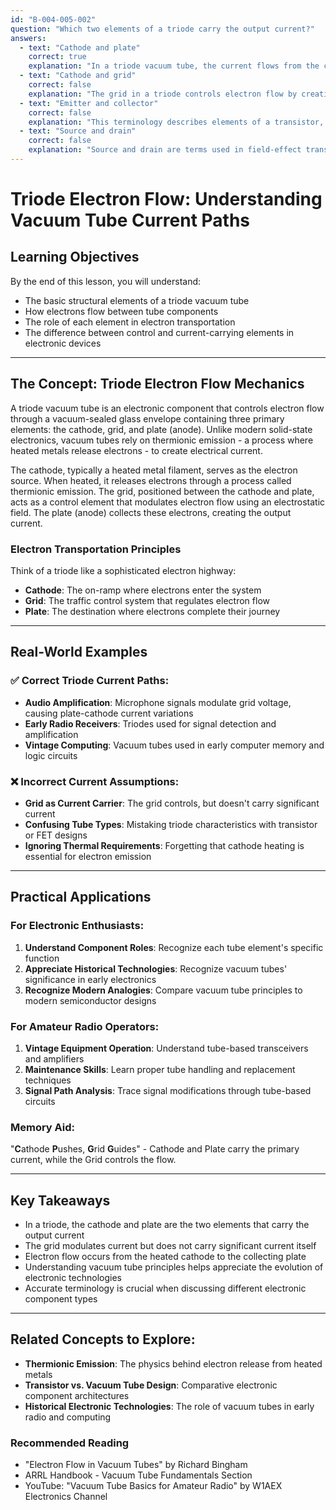 ```yaml
---
id: "B-004-005-002"
question: "Which two elements of a triode carry the output current?"
answers:
  - text: "Cathode and plate"
    correct: true
    explanation: "In a triode vacuum tube, the current flows from the cathode (which emits electrons) to the plate (also called the anode), which collects those electrons. The grid modulates the electron flow between these two elements, but does not carry the primary current. This current path is fundamental to the operation of vacuum tubes and is the basis of their use in electronic amplification and signal processing."
  - text: "Cathode and grid"
    correct: false
    explanation: "The grid in a triode controls electron flow by creating an electrostatic field that influences electron movement, but it does not carry the primary output current. The grid is a control element that modulates current between the cathode and plate, acting more like a valve than a current-carrying conductor."
  - text: "Emitter and collector"
    correct: false
    explanation: "This terminology describes elements of a transistor, not a triode vacuum tube. While transistors do have emitter and collector elements that carry current, this answer is incorrect for describing a triode's current path. Mixing up vacuum tube and transistor terminology demonstrates a lack of understanding of different electronic component architectures."
  - text: "Source and drain"
    correct: false
    explanation: "Source and drain are terms used in field-effect transistors (FETs), another type of electronic semiconductor device. These terms do not apply to triode vacuum tubes, which have a fundamentally different electron flow mechanism involving a heated cathode emitting electrons to a collecting plate."
---
```


# Triode Electron Flow: Understanding Vacuum Tube Current Paths

## Learning Objectives
By the end of this lesson, you will understand:
- The basic structural elements of a triode vacuum tube
- How electrons flow between tube components
- The role of each element in electron transportation
- The difference between control and current-carrying elements in electronic devices

---

## The Concept: Triode Electron Flow Mechanics

A triode vacuum tube is an electronic component that controls electron flow through a vacuum-sealed glass envelope containing three primary elements: the cathode, grid, and plate (anode). Unlike modern solid-state electronics, vacuum tubes rely on thermionic emission - a process where heated metals release electrons - to create electrical current.

The cathode, typically a heated metal filament, serves as the electron source. When heated, it releases electrons through a process called thermionic emission. The grid, positioned between the cathode and plate, acts as a control element that modulates electron flow using an electrostatic field. The plate (anode) collects these electrons, creating the output current.

### Electron Transportation Principles

Think of a triode like a sophisticated electron highway: 
- **Cathode**: The on-ramp where electrons enter the system
- **Grid**: The traffic control system that regulates electron flow
- **Plate**: The destination where electrons complete their journey

---

## Real-World Examples

### ✅ Correct Triode Current Paths:
- **Audio Amplification**: Microphone signals modulate grid voltage, causing plate-cathode current variations
- **Early Radio Receivers**: Triodes used for signal detection and amplification
- **Vintage Computing**: Vacuum tubes used in early computer memory and logic circuits

### ❌ Incorrect Current Assumptions:
- **Grid as Current Carrier**: The grid controls, but doesn't carry significant current
- **Confusing Tube Types**: Mistaking triode characteristics with transistor or FET designs
- **Ignoring Thermal Requirements**: Forgetting that cathode heating is essential for electron emission

---

## Practical Applications

### For Electronic Enthusiasts:
1. **Understand Component Roles**: Recognize each tube element's specific function
2. **Appreciate Historical Technologies**: Recognize vacuum tubes' significance in early electronics
3. **Recognize Modern Analogies**: Compare vacuum tube principles to modern semiconductor designs

### For Amateur Radio Operators:
1. **Vintage Equipment Operation**: Understand tube-based transceivers and amplifiers
2. **Maintenance Skills**: Learn proper tube handling and replacement techniques
3. **Signal Path Analysis**: Trace signal modifications through tube-based circuits

### Memory Aid:
"**C**athode **P**ushes, **G**rid **G**uides" - Cathode and Plate carry the primary current, while the Grid controls the flow.

---

## Key Takeaways

- In a triode, the cathode and plate are the two elements that carry the output current
- The grid modulates current but does not carry significant current itself
- Electron flow occurs from the heated cathode to the collecting plate
- Understanding vacuum tube principles helps appreciate the evolution of electronic technologies
- Accurate terminology is crucial when discussing different electronic component types

---

## Related Concepts to Explore:
- **Thermionic Emission**: The physics behind electron release from heated metals
- **Transistor vs. Vacuum Tube Design**: Comparative electronic component architectures
- **Historical Electronic Technologies**: The role of vacuum tubes in early radio and computing

### Recommended Reading
- "Electron Flow in Vacuum Tubes" by Richard Bingham
- ARRL Handbook - Vacuum Tube Fundamentals Section
- YouTube: "Vacuum Tube Basics for Amateur Radio" by W1AEX Electronics Channel